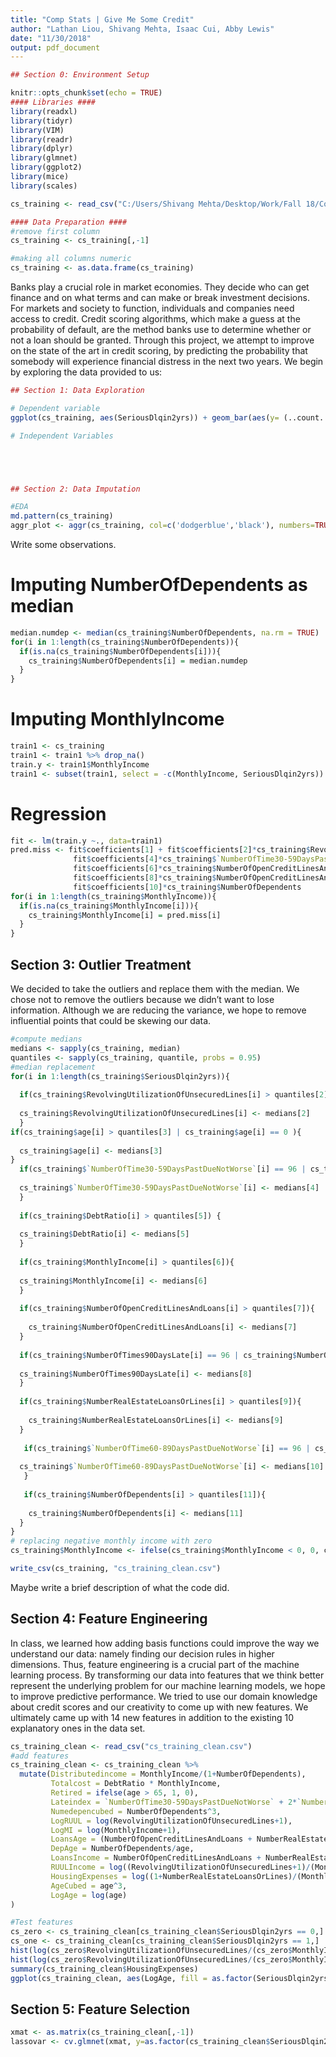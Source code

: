 ---
title: "Comp Stats | Give Me Some Credit"
author: "Lathan Liou, Shivang Mehta, Isaac Cui, Abby Lewis"
date: "11/30/2018"
output: pdf_document
---

```{r setup, include=FALSE message = FALSE}
## Section 0: Environment Setup

knitr::opts_chunk$set(echo = TRUE)
#### Libraries ####
library(readxl)
library(tidyr)
library(VIM)
library(readr)
library(dplyr)
library(glmnet)
library(ggplot2)
library(mice)
library(scales)

cs_training <- read_csv("C:/Users/Shivang Mehta/Desktop/Work/Fall 18/Computational Statistics/Project/Data/cs-training.xlsx")

#### Data Preparation ####
#remove first column
cs_training <- cs_training[,-1]

#making all columns numeric
cs_training <- as.data.frame(cs_training)
```
\par 
Banks play a crucial role in market economies. They decide who can get finance and on what terms and can make or break investment decisions. For markets and society to function, individuals and companies need access to credit. 
\par 
Credit scoring algorithms, which make a guess at the probability of default, are the method banks use to determine whether or not a loan should be granted. Through this project, we attempt to improve on the state of the art in credit scoring, by predicting the probability that somebody will experience financial distress in the next two years.
\par 
We begin by exploring the data provided to us:
\par 
```{r}
## Section 1: Data Exploration

# Dependent variable 
ggplot(cs_training, aes(SeriousDlqin2yrs)) + geom_bar(aes(y= (..count..)/sum(..count..)), fill = "steelblue", color ="steelblue") + ylab("Percent")

# Independent Variables






```




```{r}
## Section 2: Data Imputation

#EDA
md.pattern(cs_training)
aggr_plot <- aggr(cs_training, col=c('dodgerblue','black'), numbers=TRUE, sortVars=TRUE, labels=names(cs_training), cex.axis=.4, gap=0.5, ylab=c("Histogram of missing data","Pattern"))
```

Write some observations.

# Imputing NumberOfDependents as median

```{r}
median.numdep <- median(cs_training$NumberOfDependents, na.rm = TRUE)
for(i in 1:length(cs_training$NumberOfDependents)){
  if(is.na(cs_training$NumberOfDependents[i])){
    cs_training$NumberOfDependents[i] = median.numdep
  }
}
```

# Imputing MonthlyIncome

```{r}
train1 <- cs_training
train1 <- train1 %>% drop_na()
train.y <- train1$MonthlyIncome
train1 <- subset(train1, select = -c(MonthlyIncome, SeriousDlqin2yrs))
```

# Regression

```{r}
fit <- lm(train.y ~., data=train1)
pred.miss <- fit$coefficients[1] + fit$coefficients[2]*cs_training$RevolvingUtilizationOfUnsecuredLines + fit$coefficients[3]*cs_training$age +
              fit$coefficients[4]*cs_training$`NumberOfTime30-59DaysPastDueNotWorse` + fit$coefficients[5]*cs_training$DebtRatio +
              fit$coefficients[6]*cs_training$NumberOfOpenCreditLinesAndLoans + fit$coefficients[7]*cs_training$NumberOfTimes90DaysLate +
              fit$coefficients[8]*cs_training$NumberOfOpenCreditLinesAndLoans + fit$coefficients[9]*cs_training$`NumberOfTime60-89DaysPastDueNotWorse` +
              fit$coefficients[10]*cs_training$NumberOfDependents
for(i in 1:length(cs_training$MonthlyIncome)){
  if(is.na(cs_training$MonthlyIncome[i])){
    cs_training$MonthlyIncome[i] = pred.miss[i]
  }
}
```

## Section 3: Outlier Treatment
We decided to take the outliers and replace them with the median. We chose not to remove the outliers because we didn't want to lose information. Although we are reducing the variance, we hope to remove influential points that could be skewing our data.

```{r}
#compute medians
medians <- sapply(cs_training, median)
quantiles <- sapply(cs_training, quantile, probs = 0.95)
#median replacement
for(i in 1:length(cs_training$SeriousDlqin2yrs)){
  
  if(cs_training$RevolvingUtilizationOfUnsecuredLines[i] > quantiles[2]){
    
  cs_training$RevolvingUtilizationOfUnsecuredLines[i] <- medians[2]
  }
if(cs_training$age[i] > quantiles[3] | cs_training$age[i] == 0 ){
    
  cs_training$age[i] <- medians[3]
}
  if(cs_training$`NumberOfTime30-59DaysPastDueNotWorse`[i] == 96 | cs_training$`NumberOfTime30-59DaysPastDueNotWorse`[i] == 98){
    
  cs_training$`NumberOfTime30-59DaysPastDueNotWorse`[i] <- medians[4]
  }
  
  if(cs_training$DebtRatio[i] > quantiles[5]) {
    
  cs_training$DebtRatio[i] <- medians[5]
  }
  
  if(cs_training$MonthlyIncome[i] > quantiles[6]){
    
  cs_training$MonthlyIncome[i] <- medians[6]
  }
  
  if(cs_training$NumberOfOpenCreditLinesAndLoans[i] > quantiles[7]){
    
    cs_training$NumberOfOpenCreditLinesAndLoans[i] <- medians[7]
  }
  
  if(cs_training$NumberOfTimes90DaysLate[i] == 96 | cs_training$NumberOfTimes90DaysLate[i] == 98){
    
  cs_training$NumberOfTimes90DaysLate[i] <- medians[8]
  }
  
  if(cs_training$NumberRealEstateLoansOrLines[i] > quantiles[9]){
    
    cs_training$NumberRealEstateLoansOrLines[i] <- medians[9]
  }
  
   if(cs_training$`NumberOfTime60-89DaysPastDueNotWorse`[i] == 96 | cs_training$`NumberOfTime60-89DaysPastDueNotWorse`[i] == 98){
    
  cs_training$`NumberOfTime60-89DaysPastDueNotWorse`[i] <- medians[10]
   }
  
   if(cs_training$NumberOfDependents[i] > quantiles[11]){
    
    cs_training$NumberOfDependents[i] <- medians[11]
  }
}
# replacing negative monthly income with zero
cs_training$MonthlyIncome <- ifelse(cs_training$MonthlyIncome < 0, 0, cs_training$MonthlyIncome)
```

```{r, include=FALSE}
write_csv(cs_training, "cs_training_clean.csv")
```
Maybe write a brief description of what the code did.

## Section 4: Feature Engineering

In class, we learned how adding basis functions could improve the way we understand our data: namely finding our decision rules in higher dimensions. Thus, feature engineering is a crucial part of the machine learning process. By transforming our data into features that we think better represent the underlying problem for our machine learning models, we hope to improve predictive performance. We tried to use our domain knowledge about credit scores and our creativity to come up with new features. We ultimately came up with 14 new features in addition to the existing 10 explanatory ones in the data set. 

```{r}
cs_training_clean <- read_csv("cs_training_clean.csv")
#add features
cs_training_clean <- cs_training_clean %>%
  mutate(Distributedincome = MonthlyIncome/(1+NumberOfDependents),
         Totalcost = DebtRatio * MonthlyIncome,
         Retired = ifelse(age > 65, 1, 0),
         Lateindex = `NumberOfTime30-59DaysPastDueNotWorse` + 2*`NumberOfTime60-89DaysPastDueNotWorse` + 3*NumberOfTimes90DaysLate,
         Numedepencubed = NumberOfDependents^3,
         LogRUUL = log(RevolvingUtilizationOfUnsecuredLines+1),
         LogMI = log(MonthlyIncome+1),
         LoansAge = (NumberOfOpenCreditLinesAndLoans + NumberRealEstateLoansOrLines)/age,
         DepAge = NumberOfDependents/age,
         LoansIncome = NumberOfOpenCreditLinesAndLoans + NumberRealEstateLoansOrLines,
         RUULIncome = log((RevolvingUtilizationOfUnsecuredLines+1)/(MonthlyIncome+1)), #Housing Insolvency paper
         HousingExpenses = log((1+NumberRealEstateLoansOrLines)/(MonthlyIncome+1)),
         AgeCubed = age^3,
         LogAge = log(age)
)
```

```{r}
#Test features
cs_zero <- cs_training_clean[cs_training_clean$SeriousDlqin2yrs == 0,]
cs_one <- cs_training_clean[cs_training_clean$SeriousDlqin2yrs == 1,]
hist(log(cs_zero$RevolvingUtilizationOfUnsecuredLines/(cs_zero$MonthlyIncome)), freq=FALSE)
hist(log(cs_zero$RevolvingUtilizationOfUnsecuredLines/(cs_zero$MonthlyIncome)), freq=FALSE)
summary(cs_training_clean$HousingExpenses)
ggplot(cs_training_clean, aes(LogAge, fill = as.factor(SeriousDlqin2yrs))) + geom_density(alpha = 0.2)
```

## Section 5: Feature Selection

```{r}
xmat <- as.matrix(cs_training_clean[,-1])
lassovar <- cv.glmnet(xmat, y=as.factor(cs_training_clean$SeriousDlqin2yrs), alpha = 0.5, lambda = seq(0.00051,0.00058,length.out=7),family="binomial")

```